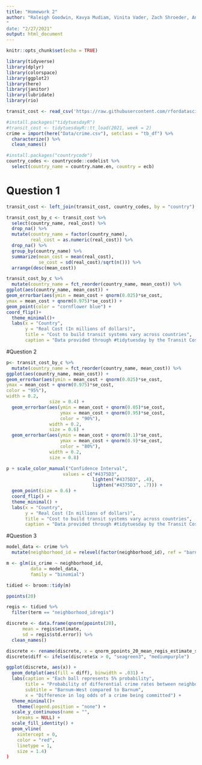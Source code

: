 ```yaml
---
title: "Homework 2"
author: "Raleigh Goodwin, Kavya Mudiam, Vinita Vader, Zach Shroeder, Ann-Marie Barrett"
"
date: "2/27/2021"
output: html_document
---
```


```r
knitr::opts_chunk$set(echo = TRUE)
```

```r
library(tidyverse)
library(dplyr)
library(colorspace)
library(ggplot2)
library(here)
library(janitor)
library(lubridate)
library(rio)

transit_cost <- read_csv('https://raw.githubusercontent.com/rfordatascience/tidytuesday/master/data/2021/2021-01-05/transit_cost.csv')

#install.packages("tidytuesdayR")
#transit_cost <- tidytuesdayR::tt_load(2021, week = 2)
crime = import(here("Data/crime.csv"), setclass = "tb_df") %>% 
  characterize() %>% 
  clean_names()

#install.packages("countrycode")
country_codes <- countrycode::codelist %>% 
  select(country_name = country.name.en, country = ecb)
```

# Question 1
```r
transit_cost <- left_join(transit_cost, country_codes, by = "country")

transit_cost_by_c <- transit_cost %>% 
  select(country_name, real_cost) %>% 
  drop_na() %>% 
  mutate(country_name = factor(country_name),
         real_cost = as.numeric(real_cost)) %>%
  drop_na() %>% 
  group_by(country_name) %>% 
  summarize(mean_cost = mean(real_cost),
            se_cost = sd(real_cost)/sqrt(n())) %>% 
  arrange(desc(mean_cost))

transit_cost_by_c %>%
  mutate(country_name = fct_reorder(country_name, mean_cost)) %>% 
ggplot(aes(country_name, mean_cost)) +
geom_errorbar(aes(ymin = mean_cost + qnorm(0.025)*se_cost,
ymax = mean_cost + qnorm(0.975)*se_cost)) +
geom_point(color = "cornflower blue") +
coord_flip()+
  theme_minimal()+
  labs(x = "Country",
       y = "Real Cost (In millions of dollars)",
       title = "Cost to build transit systems vary across countries",
       caption = "Data provided through #tidytuesday by the Transit Costs Project")
```


#Question 2
```r
p<- transit_cost_by_c %>%
  mutate(country_name = fct_reorder(country_name, mean_cost)) %>% 
ggplot(aes(country_name, mean_cost)) +
geom_errorbar(aes(ymin = mean_cost + qnorm(0.025)*se_cost,
ymax = mean_cost + qnorm(0.975)*se_cost,
color = "95%"),
width = 0.2,
                size = 0.4) + 
  geom_errorbar(aes(ymin = mean_cost + qnorm(0.05)*se_cost,
                    ymax = mean_cost + qnorm(0.95)*se_cost,
                    color = "90%"),
                width = 0.2,
                size = 0.6) + 
  geom_errorbar(aes(ymin = mean_cost + qnorm(0.1)*se_cost,
                    ymax = mean_cost + qnorm(0.9)*se_cost,
                    color = "80%"),
                width = 0.2,
                size = 0.8)

p + scale_color_manual("Confidence Interval",
                     values = c("#4375D3",
                                lighten("#4375D3", .4),
                                lighten("#4375D3", .7))) +
  geom_point(size = 0.6) +
  coord_flip() +
  theme_minimal() +
  labs(x = "Country",
       y = "Real Cost (In millions of dollars)",
       title = "Cost to build transit systems vary across countries",
       caption = "Data provided through #tidytuesday by the Transit Costs Project")

```

#Question 3
```r
model_data <- crime %>% 
  mutate(neighborhood_id = relevel(factor(neighborhood_id), ref = "barnum"))

m <- glm(is_crime ~ neighborhood_id, 
         data = model_data,
         family = "binomial")

tidied <- broom::tidy(m)

ppoints(20)

regis <- tidied %>% 
  filter(term == "neighborhood_idregis")

discrete <- data.frame(qnorm(ppoints(20), 
      mean = regis$estimate,
      sd = regis$std.error)) %>% 
  clean_names()

discrete <- rename(discrete, x = qnorm_ppoints_20_mean_regis_estimate_sd_regis_std_error)
discrete$diff <- ifelse(discrete$x > 0, "seagreen3", "mediumpurple")

ggplot(discrete, aes(x)) +
  geom_dotplot(aes(fill = diff), binwidth = .031) +
  labs(caption = "Each ball represents 5% probability",
       title = "Probability of differential crime rates between neighborhoods",
       subtitle = "Barnum-West compared to Barnum",
       x = "Difference in log odds of a crime being committed") +
  theme_minimal()+
    theme(legend.position = "none") +
  scale_y_continuous(name = "",
    breaks = NULL) +
  scale_fill_identity() +
  geom_vline(
    xintercept = 0, 
    color = "red",
    linetype = 1,
    size = 1.4)
)
```

